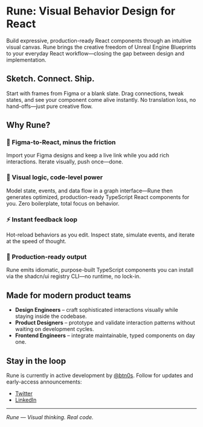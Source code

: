 # Rune: Visual Behavior Design for React

Build expressive, production-ready React components through an intuitive visual canvas. Rune brings the creative freedom of Unreal Engine Blueprints to your everyday React workflow—closing the gap between design and implementation.

<CoverImage />

## Sketch. Connect. Ship.

Start with frames from Figma or a blank slate. Drag connections, tweak states, and see your component come alive instantly. No translation loss, no hand-offs—just pure creative flow.

## Why Rune?

### 🎨 Figma-to-React, minus the friction
Import your Figma designs and keep a live link while you add rich interactions. Iterate visually, push once—done.

### 🔄 Visual logic, code-level power
Model state, events, and data flow in a graph interface—Rune then generates optimized, production-ready TypeScript React components for you. Zero boilerplate, total focus on behavior.

### ⚡ Instant feedback loop
Hot-reload behaviors as you edit. Inspect state, simulate events, and iterate at the speed of thought.

### 🚀 Production-ready output
Rune emits idiomatic, purpose-built TypeScript components you can install via the shadcn/ui registry CLI—no runtime, no lock-in.

## Made for modern product teams

- **Design Engineers** – craft sophisticated interactions visually while staying inside the codebase.
- **Product Designers** – prototype and validate interaction patterns without waiting on development cycles.
- **Frontend Engineers** – integrate maintainable, typed components on day one.

## Stay in the loop

Rune is currently in active development by [@btn0s](https://btn0s.dev). Follow for updates and early-access announcements:

- [Twitter](https://twitter.com/btn0s)
- [LinkedIn](https://www.linkedin.com/in/brendantnorris/)

---

*Rune — Visual thinking. Real code.*